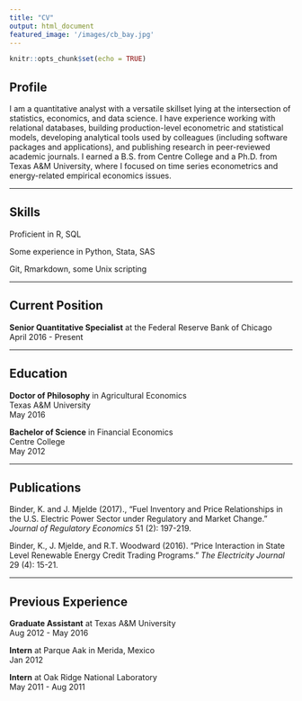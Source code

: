 ```yaml
---
title: "CV"
output: html_document
featured_image: '/images/cb_bay.jpg'
---
```


```r
knitr::opts_chunk$set(echo = TRUE)
```
## Profile

I am a quantitative analyst with a versatile skillset lying at the intersection of statistics, economics, and data science. I have experience working with relational databases, building production-level econometric and statistical models, developing analytical tools used by colleagues (including software packages and applications), and publishing research in peer-reviewed academic journals. I earned a B.S. from Centre College and a Ph.D. from Texas A&M University, where I focused on time series econometrics and energy-related empirical economics issues.

***

## Skills

Proficient in R, SQL

Some experience in Python, Stata, SAS

Git, Rmarkdown, some Unix scripting

***

## Current Position


**Senior Quantitative Specialist** at the Federal Reserve Bank of Chicago  
April 2016 - Present

***

## Education

**Doctor of Philosophy** in Agricultural Economics  
Texas A&M University  
May 2016

**Bachelor of Science** in Financial Economics  
Centre College  
May 2012

***

## Publications

Binder, K. and J. Mjelde (2017)., "Fuel Inventory and Price Relationships in the U.S. Electric Power Sector under Regulatory and Market Change." *Journal of Regulatory Economics* 51 (2): 197-219.

Binder, K., J. Mjelde, and R.T. Woodward (2016). "Price Interaction in State Level Renewable Energy Credit Trading Programs." *The Electricity Journal* 29 (4): 15-21.

***

## Previous Experience

**Graduate Assistant** at Texas A&M University  
Aug 2012 - May 2016  

**Intern** at Parque Aak in Merida, Mexico  
Jan 2012

**Intern** at Oak Ridge National Laboratory  
May 2011 - Aug 2011  


